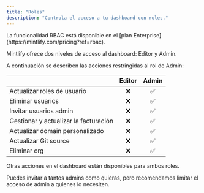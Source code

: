 ```yaml
---
title: "Roles"
description: "Controla el acceso a tu dashboard con roles."
---
```


<Info>
  La funcionalidad RBAC está disponible en el [plan Enterprise](https://mintlify.com/pricing?ref=rbac).
</Info>

Mintlify ofrece dos niveles de acceso al dashboard: Editor y Admin.

A continuación se describen las acciones restringidas al rol de Admin:

|                         | Editor | Admin |
| ----------------------- | :----: | :---: |
| Actualizar roles de usuario |   ❌   |  ✅   |
| Eliminar usuarios       |   ❌   |  ✅   |
| Invitar usuarios admin  |   ❌   |  ✅   |
| Gestionar y actualizar la facturación |   ❌   |  ✅   |
| Actualizar domain personalizado |   ❌   |  ✅   |
| Actualizar Git source   |   ❌   |  ✅   |
| Eliminar org            |   ❌   |  ✅   |

Otras acciones en el dashboard están disponibles para ambos roles.

Puedes invitar a tantos admins como quieras, pero recomendamos limitar el acceso de admin a quienes lo necesiten.
